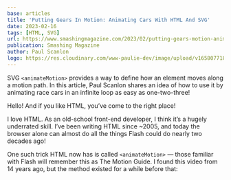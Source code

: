 ```yaml
---
base: articles
title: 'Putting Gears In Motion: Animating Cars With HTML And SVG'
date: 2023-02-16
tags: [HTML, SVG]
url: https://www.smashingmagazine.com/2023/02/putting-gears-motion-animating-cars-with-html-svg/
publication: Smashing Magazine
author: Paul Scanlon
logo: https://res.cloudinary.com/www-paulie-dev/image/upload/v1658077182/paulie.dev/Logos/smashing-magazine-logo_rhvh4j.png
---
```


SVG `<animateMotion>` provides a way to define how an element moves along a motion path. In this article, Paul Scanlon
shares an idea of how to use it by animating race cars in an infinite loop as easy as one-two-three!

Hello! And if you like HTML, you’ve come to the right place!

I love HTML. As an old-school front-end developer, I think it’s a hugely underrated skill. I’ve been writing HTML since ~2005, and today the browser alone can almost do all the things Flash could do nearly two decades ago!

One such trick HTML now has is called `<animateMotion>` — those familiar with Flash will remember this as The Motion Guide. I found this video from 14 years ago, but the method existed for a while before that:
